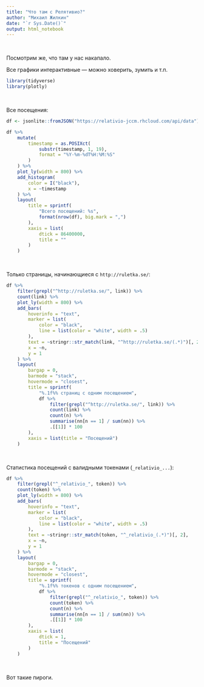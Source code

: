 ```yaml
---
title: "Что там с Релятивио?"
author: "Михаил Жилкин"
date: "`r Sys.Date()`"
output: html_notebook
---
```


&nbsp;

Посмотрим же, что там у нас накапало.

Все графики интерактивные --- можно ховерить, зумить и т.п.

```r
library(tidyverse)
library(plotly)
```

&nbsp;

Все посещения:

```r
df <- jsonlite::fromJSON("https://relativio-jccm.rhcloud.com/api/data")
```

```r
df %>% 
	mutate(
		timestamp = as.POSIXct(
			substr(timestamp, 1, 19),
			format = "%Y-%m-%dT%H:%M:%S"
		)
	) %>% 
	plot_ly(width = 800) %>% 
	add_histogram(
		color = I("black"),
		x = ~timestamp
	) %>% 
	layout(
		title = sprintf(
			"Всего посещений: %s",
			format(nrow(df), big.mark = ",")
		),
		xaxis = list(
			dtick = 86400000,
			title = ""
		)
	)
```

&nbsp;

Только страницы, начинающиеся с `http://ruletka.se/`:

```r
df %>% 
	filter(grepl("^http://ruletka.se/", link)) %>% 
	count(link) %>% 
	plot_ly(width = 800) %>% 
	add_bars(
		hoverinfo = "text",
		marker = list(
			color = "black",
			line = list(color = "white", width = .5)
		),
		text = ~stringr::str_match(link, "^http://ruletka.se/(.*)")[, 2],
		x = ~n,
		y = 1
	) %>% 
	layout(
		bargap = 0,
		barmode = "stack",
		hovermode = "closest",
		title = sprintf(
			"%.1f%% страниц с одним посещением",
			df %>% 
				filter(grepl("^http://ruletka.se/", link)) %>% 
				count(link) %>% 
				count(n) %>% 
				summarise(nn[n == 1] / sum(nn)) %>% 
				.[[1]] * 100
		),
		xaxis = list(title = "Посещений")
	)
```

&nbsp;

Статистика посещений с валидными токенами (`_relativio_...`):
 
```r
df %>% 
	filter(grepl("^_relativio_", token)) %>% 
	count(token) %>% 
	plot_ly(width = 800) %>% 
	add_bars(
		hoverinfo = "text",
		marker = list(
			color = "black",
			line = list(color = "white", width = .5)
		),
		text = ~stringr::str_match(token, "^_relativio_(.*)")[, 2],
		x = ~n,
		y = 1
	) %>% 
	layout(
		bargap = 0,
		barmode = "stack",
		hovermode = "closest",
		title = sprintf(
			"%.1f%% токенов с одним посещением",
			df %>% 
				filter(grepl("^_relativio_", token)) %>% 
				count(token) %>% 
				count(n) %>% 
				summarise(nn[n == 1] / sum(nn)) %>% 
				.[[1]] * 100
		),
		xaxis = list(
			dtick = 1,
			title = "Посещений"
		)
	)
```

&nbsp;

Вот такие пироги.

&nbsp;
